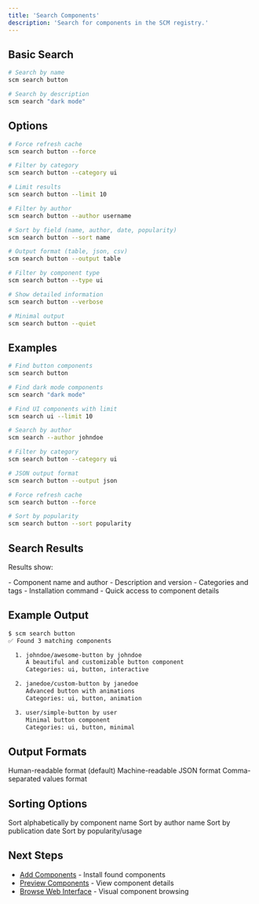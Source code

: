 ```yaml
---
title: 'Search Components'
description: 'Search for components in the SCM registry.'
---
```


## Basic Search

```bash
# Search by name
scm search button

# Search by description
scm search "dark mode"
```

## Options

```bash
# Force refresh cache
scm search button --force

# Filter by category
scm search button --category ui

# Limit results
scm search button --limit 10

# Filter by author
scm search button --author username

# Sort by field (name, author, date, popularity)
scm search button --sort name

# Output format (table, json, csv)
scm search button --output table

# Filter by component type
scm search button --type ui

# Show detailed information
scm search button --verbose

# Minimal output
scm search button --quiet
```

## Examples

```bash
# Find button components
scm search button

# Find dark mode components
scm search "dark mode"

# Find UI components with limit
scm search ui --limit 10

# Search by author
scm search --author johndoe

# Filter by category
scm search button --category ui

# JSON output format
scm search button --output json

# Force refresh cache
scm search button --force

# Sort by popularity
scm search button --sort popularity
```

## Search Results

Results show:

<CardGroup cols={2}>
  <Card title="Component Info">
    - Component name and author
    - Description and version
    - Categories and tags
  </Card>
  <Card title="Installation">
    - Installation command
    - Quick access to component details
  </Card>
</CardGroup>

## Example Output

```bash
$ scm search button
✅ Found 3 matching components

  1. johndoe/awesome-button by johndoe
     A beautiful and customizable button component
     Categories: ui, button, interactive

  2. janedoe/custom-button by janedoe
     Advanced button with animations
     Categories: ui, button, animation

  3. user/simple-button by user
     Minimal button component
     Categories: ui, button, minimal
```

## Output Formats

<CardGroup cols={3}>
  <Card title="Table">
    Human-readable format (default)
  </Card>
  <Card title="JSON">
    Machine-readable JSON format
  </Card>
  <Card title="CSV">
    Comma-separated values format
  </Card>
</CardGroup>

## Sorting Options

<CardGroup cols={2}>
  <Card title="name">
    Sort alphabetically by component name
  </Card>
  <Card title="author">
    Sort by author name
  </Card>
  <Card title="date">
    Sort by publication date
  </Card>
  <Card title="popularity">
    Sort by popularity/usage
  </Card>
</CardGroup>

## Next Steps

- [Add Components](/cli/add) - Install found components
- [Preview Components](/cli/preview) - View component details
- [Browse Web Interface](/web/browsing) - Visual component browsing 